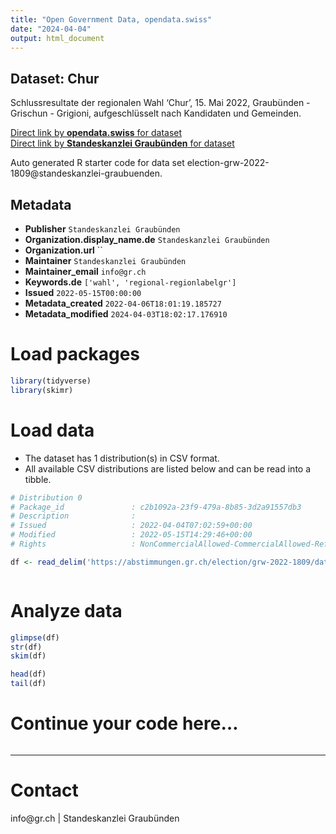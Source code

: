 ```yaml
---
title: "Open Government Data, opendata.swiss"
date: "2024-04-04"
output: html_document
---
```


## Dataset: Chur

Schlussresultate der regionalen Wahl 'Chur', 15. Mai 2022, Graubünden - Grischun - Grigioni, aufgeschlüsselt nach Kandidaten und Gemeinden.

[Direct link by **opendata.swiss** for dataset](https://opendata.swiss/de/dataset/chur)<br>
[Direct link by **Standeskanzlei Graubünden** for dataset](https://abstimmungen.gr.ch/election/grw-2022-1809/data)

Auto generated R starter code for data set election-grw-2022-1809@standeskanzlei-graubuenden.

## Metadata

- **Publisher** `Standeskanzlei Graubünden`
- **Organization.display_name.de** `Standeskanzlei Graubünden`
- **Organization.url** ``
- **Maintainer** `Standeskanzlei Graubünden`
- **Maintainer_email** `info@gr.ch`
- **Keywords.de** `['wahl', 'regional-regionlabelgr']`
- **Issued** `2022-05-15T00:00:00`
- **Metadata_created** `2022-04-06T18:01:19.185727`
- **Metadata_modified** `2024-04-03T18:02:17.176910`


# Load packages

```r

library(tidyverse)
library(skimr)

```

# Load data

-   The dataset has 1 distribution(s) in CSV format.
-   All available CSV distributions are listed below and can be read into a tibble.

```r

# Distribution 0
# Package_id               : c2b1092a-23f9-479a-8b85-3d2a91557db3
# Description              : 
# Issued                   : 2022-04-04T07:02:59+00:00
# Modified                 : 2022-05-15T14:29:46+00:00
# Rights                   : NonCommercialAllowed-CommercialAllowed-ReferenceRequired

df <- read_delim('https://abstimmungen.gr.ch/election/grw-2022-1809/data-csv')



```

# Analyze data

```r

glimpse(df)
str(df)
skim(df)

head(df)
tail(df)

```

# Continue your code here...

```r

```

------------------------------------------------------------------------

# Contact

info@gr.ch | Standeskanzlei Graubünden
